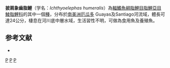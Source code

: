 {{Speciesbox 
| taxon = Ichthyoelephas humeralis
| image = Bocachico tesoro de Babahoyo.JPG
| status = NE
| status_system = IUCN3.1
| authority = [[Günther|Günther]], 1860
| synonyms = *''Prochilodus humeralis''<br /><small>Günther, 1860</small>
}}
'''披肩象齒脂鯉'''（学名：''Ichthyoelephas humeralis''）為[[輻鰭魚綱|輻鰭魚綱]][[脂鯉目|脂鯉目]][[脂鯉亞目|脂鯉亞目]][[鯪脂鯉科|鯪脂鯉科]]的其中一個[[種|種]]，分布於[[南美洲|南美洲]][[厄瓜多|厄瓜多]] Guayas及Santiago河流域，體長可達24公分，棲息在河川底中層水域，生活習性不明，可做為食用魚及養殖魚。

==参考文献==
{{refbegin}}
*{{FishBase_species|genus=Ichthyoelephas|species=humeralis |year=2013|month=8}}
{{refend}}
{{Taxonbar|from=Q6403644}}

[[Category:食用魚|P]]
[[Category:象齒脂鯉屬|P]]
[[Category:1860年描述的鱼类|P]]


{{魚類小作品}}